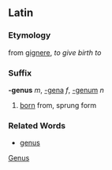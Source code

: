 ==Latin==
===Etymology===
from [[gignere]], ''to give birth to''
===Suffix===
'''-genus''' ''m'', [[-gena]] ''f'', [[-genum]] ''n''

#[[born]] from, sprung form
===Related Words===
*[[genus]]
[[Category:English suffixes|Genus]]